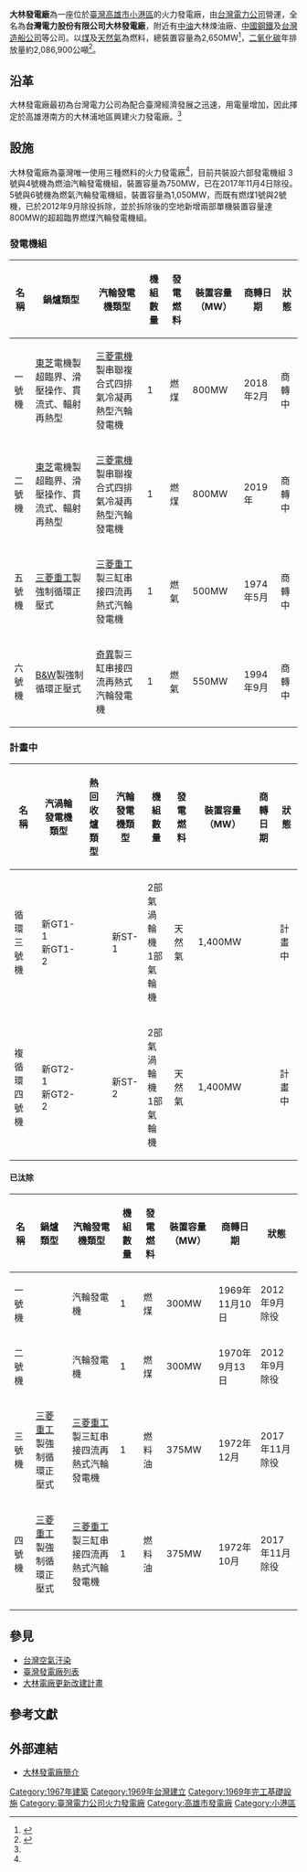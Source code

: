 {{Infobox power station 
| name               = 大林發電廠
| official_name      = 台灣電力股份有限公司大林發電廠
| image              = Da-Lin Poer Plant.jpg
| image_caption      = 擴建工程施工中的大林發電廠，正前方即為原機組，左方為興建中的新機組
| image_alt          = 
| country            = {{ROC-TW}}
| location           = [[高雄市|高雄市]][[小港區|小港區]]大林路3號
| status             = 商轉中
| construction_began = 1967年
| commissioned       = 1969年
| licence_expires    = 
| decommissioned     = 
| cost               = 
| owner              = [[台灣電力公司|台灣電力公司]]
| operator           = [[台灣電力公司|台灣電力公司]]
| developer          = 
| th_fuel_primary        = [[煤炭|煤炭]]、[[液化天然氣|液化天然氣]]
| th_fuel_secondary      = 
| th_fuel_tertiary       = 
| th_technology          = 燃煤汽力發電、燃氣汽力發電
| th_feed_mine           = 生煤
| th_cogeneration        = 
| th_combined_cycle      = 無
| th_cooling_source      = 海水
| ps_annual_generation   = 
| generation_units   = 4部
| ps_units_planned       = 2部
| ps_units_cancelled     = 
| ps_units_decommissioned= 4部
| turbine_manu_other = {{USA}}[[西屋公司|西屋公司]]<br />{{JPN}}[[三菱重工|三菱重工公司]]<br />{{USA}}[[奇異公司|奇異電機公司]]
| installed_capacity = 2,650MW
| website            = [https://www.taipower.com.tw/tc/news_noclassify_info.aspx?id=2879&chk=3dc0a43d-62dc-4e50-8ad5-cb0af3eb8baf&mid=334&param=pn%3d1%26mid%3d334%26key%3d 大林發電廠簡介]
| as_of              = 2013年12月
| extra              = 二氧化碳年排放量約2,086,900公噸
|constructor=}}
'''大林發電廠'''為一座位於[[臺灣|臺灣]][[高雄市|高雄市]][[小港區|小港區]]的火力發電廠，由[[台灣電力公司|台灣電力公司]]營運，全名為'''台灣電力股份有限公司大林發電廠'''，附近有[[台灣中油|中油]]大林煉油廠、[[中國鋼鐵|中國鋼鐵]]及[[台灣造船公司|台灣造船公司]]等公司。以[[煤|煤]]及[[天然氣|天然氣]]為燃料，總裝置容量為2,650MW<ref name="TPCpdf">{{cite web|url=http://info.taipower.com.tw/TaipowerWeb//upload/files/32/d340.pdf|title=大林發電廠簡介|publisher=台灣電力公司|deadurl=yes|archiveurl=https://web.archive.org/web/20150402092752/http://info.taipower.com.tw/TaipowerWeb//upload/files/32/d340.pdf|archivedate=2015-04-02|access-date=2015-03-15}}</ref>，[[二氧化碳|二氧化碳]]年排放量約2,086,900公噸<ref>{{cite web|url=http://carma.org/plant/detail/44369|title=大林發電廠|publisher=CARMA - Carbon Monitoring for Action|date=2011-09-16|accessdate=2011-09-16|archive-date=2011-09-27|archive-url=https://web.archive.org/web/20110927030713/http://carma.org/plant/detail/44369|dead-url=no}}</ref>。

== 沿革 ==
大林發電廠最初為台灣電力公司為配合臺灣經濟發展之迅速，用電量增加，因此擇定於高雄港南方的大林浦地區興建火力發電廠。<ref name="TPCpdf"/>

==設施==
大林發電廠為臺灣唯一使用三種燃料的火力發電廠<ref name="TPCpdf"/>，目前共裝設六部發電機組
3號與4號機為燃油汽輪發電機組，裝置容量為750MW，已在2017年11月4日除役。5號與6號機為燃氣汽輪發電機組，裝置容量為1,050MW，而既有燃煤1號與2號機，已於2012年9月除役拆除，並於拆除後的空地新增兩部單機裝置容量達800MW的超超臨界燃煤汽輪發電機組。

=== 發電機組 ===

{| class="wikitable "
|-
! 名稱 !! 鍋爐類型 !! 汽輪發電機類型 !! 機組數量 !! 發電燃料 !! 裝置容量（MW）!! 商轉日期 !! 狀態 
|- 
| 一號機 || {{JPN}}[[東芝|東芝]]電機製超臨界、滑壓操作、貫流式、輻射再熱型  || {{JPN}}[[三菱電機|三菱電機]]製串聯複合式四排氣冷凝再熱型汽輪發電機 || 1 || 燃煤 || 800MW || 2018年2月 || 商轉中
|- 
| 二號機 || {{JPN}}[[東芝|東芝]]電機製超臨界、滑壓操作、貫流式、輻射再熱型  || {{JPN}}[[三菱電機|三菱電機]]製串聯複合式四排氣冷凝再熱型汽輪發電機 || 1 || 燃煤 || 800MW || 2019年 ||  商轉中
|- 
| 五號機 || {{JPN}}[[三菱重工|三菱重工]]製強制循環正壓式 || {{JPN}}[[三菱重工|三菱重工]]製三缸串接四流再熱式汽輪發電機 || 1 || 燃氣 || 500MW || 1974年5月 || 商轉中
|-
| 六號機 || {{USA}}[[B&W|B&W]]製強制循環正壓式 || {{USA}}[[通用电气|奇異]]製三缸串接四流再熱式汽輪發電機 || 1 || 燃氣 || 550MW || 1994年9月 || 商轉中
|}

=== 計畫中 ===
{| class="wikitable "
|-
! 名稱 !!  汽渦輪發電機類型 !! 熱回收爐類型 !! 汽輪發電機類型 !! 機組數量 !! 發電燃料 !! 裝置容量（MW）!! 商轉日期 !! 狀態 
|- 
| 循環三號機 || 新GT1-1<br />新GT1-2 ||  || 新ST-1 || 2部氣渦輪機<br />1部氣輪機 || 天然氣 || 1,400MW ||  || 計畫中
|- 
| 複循環四號機 || 新GT2-1<br />新GT2-2 ||  || 新ST-2 || 2部氣渦輪機<br />1部氣輪機 || 天然氣 || 1,400MW ||  || 計畫中
|}

==== 已汰除 ====
{| class="wikitable "
|-
! 名稱 !! 鍋爐類型 !! 汽輪發電機類型 !! 機組數量 !! 發電燃料 !! 裝置容量（MW）!! 商轉日期 !! 狀態 
|- 
| 一號機 ||   || 汽輪發電機 || 1 || 燃煤 || 300MW || 1969年11月10日 || 2012年9月除役
|- 
| 二號機 ||   || 汽輪發電機 || 1 || 燃煤 || 300MW || 1970年9月13日 || 2012年9月除役
|- 
| 三號機 || {{JPN}}[[三菱重工|三菱重工]]製強制循環正壓式 || {{JPN}}[[三菱重工|三菱重工]]製三缸串接四流再熱式汽輪發電機 || 1 || 燃料油 || 375MW || 1972年12月 || 2017年11月除役
|- 
| 四號機 || {{JPN}}[[三菱重工|三菱重工]]製強制循環正壓式 || {{JPN}}[[三菱重工|三菱重工]]製三缸串接四流再熱式汽輪發電機 || 1 || 燃料油 || 375MW || 1972年10月 || 2017年11月除役
|- 
|}

==參見==
*[[台灣空氣汙染|台灣空氣汙染]]
*[[臺灣發電廠列表|臺灣發電廠列表]]
*[[大林電廠更新改建計畫|大林電廠更新改建計畫]]

==參考文獻==
{{reflist}}

==外部連結==
*[https://www.taipower.com.tw/tc/news_noclassify_info.aspx?id=2879&chk=3dc0a43d-62dc-4e50-8ad5-cb0af3eb8baf&mid=334&param=pn%3d1%26mid%3d334%26key%3d 大林發電廠簡介] {{Wayback|url=https://www.taipower.com.tw/tc/news_noclassify_info.aspx?id=2879&chk=3dc0a43d-62dc-4e50-8ad5-cb0af3eb8baf&mid=334&param=pn%3d1%26mid%3d334%26key%3d |date=20220310152827 }}

{{commons category|Talin Power Plant}}

{{台灣發電廠}}
[[Category:1967年建築|Category:1967年建築]]
[[Category:1969年台灣建立|Category:1969年台灣建立]]
[[Category:1969年完工基礎設施|Category:1969年完工基礎設施]]
[[Category:臺灣電力公司火力發電廠|Category:臺灣電力公司火力發電廠]]
[[Category:高雄市發電廠|Category:高雄市發電廠]]
[[Category:小港區|Category:小港區]]